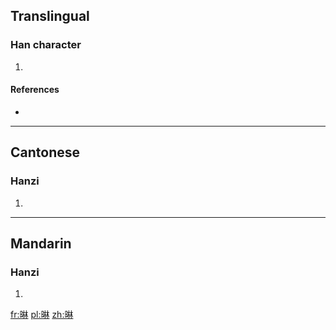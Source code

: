 ==Translingual==

===Han character===
{{Han char|rn=72|rad=日|as=08|sn=12|four=|canj=日木木 (ADD)|ids=⿰[[日]][[林]]}}

# {{defn|Han|sort=日08}}

====References====
* {{Han ref|kx=0497.250|dkj=14018|dj=0865.070|hdz=21517.040|uh=667D|ud=26237}}

----

==Cantonese==

===Hanzi===
{{yue-hanzi|jyut=[[lam4]]|y=lam4}}

# {{defn|lang=yue|sort=日08}}

----

==Mandarin==

===Hanzi===
{{cmn-hanzi|pin=[[lín]] ([[lin2]])|wg=lin<sup>2</sup>}}

# {{defn|lang=cmn|sort=日08}}

[[fr:晽]]
[[pl:晽]]
[[zh:晽]]